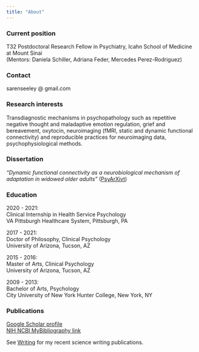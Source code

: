 ```yaml
---
title: "About"
---
```


### Current position
T32 Postdoctoral Research Fellow in Psychiatry, Icahn School of Medicine at Mount Sinai<br>
(Mentors: Daniela Schiller, Adriana Feder, Mercedes Perez-Rodriguez)


### Contact
sarenseeley @ gmail.com


### Research interests
Transdiagnostic mechanisms in psychopathology such as repetitive negative thought and maladaptive emotion regulation, grief and bereavement, oxytocin, neuroimaging (fMRI, static and dynamic functional connectivity) and reproducible practices for neuroimaging data, psychophysiological methods. 



### Dissertation
_"Dynamic functional connectivity as a neurobiological mechanism of adaptation in widowed older adults"_ ([PsyArXivt](https://psyarxiv.com/qm5se/))



### Education

2020 - 2021:<br>
Clinical Internship in Health Service Psychology<br>
VA Pittsburgh Healthcare System, Pittsburgh, PA

2017 - 2021:<br>
Doctor of Philosophy, Clinical Psychology<br>
University of Arizona, Tucson, AZ

2015 - 2016:<br>
Master of Arts, Clinical Psychology<br>
University of Arizona, Tucson, AZ

2009 - 2013: <br>
Bachelor of Arts, Psychology<br>
City University of New York Hunter College, New York, NY



### Publications
[Google Scholar profile](https://scholar.google.com/citations?user=sgm7c2UAAAAJ&hl=en)<br>
[NIH NCBI MyBibliography link](https://www.ncbi.nlm.nih.gov/myncbi/saren.seeley.1/bibliography/public/)

See [Writing](/sciwriting.html) for my recent science writing publications.
